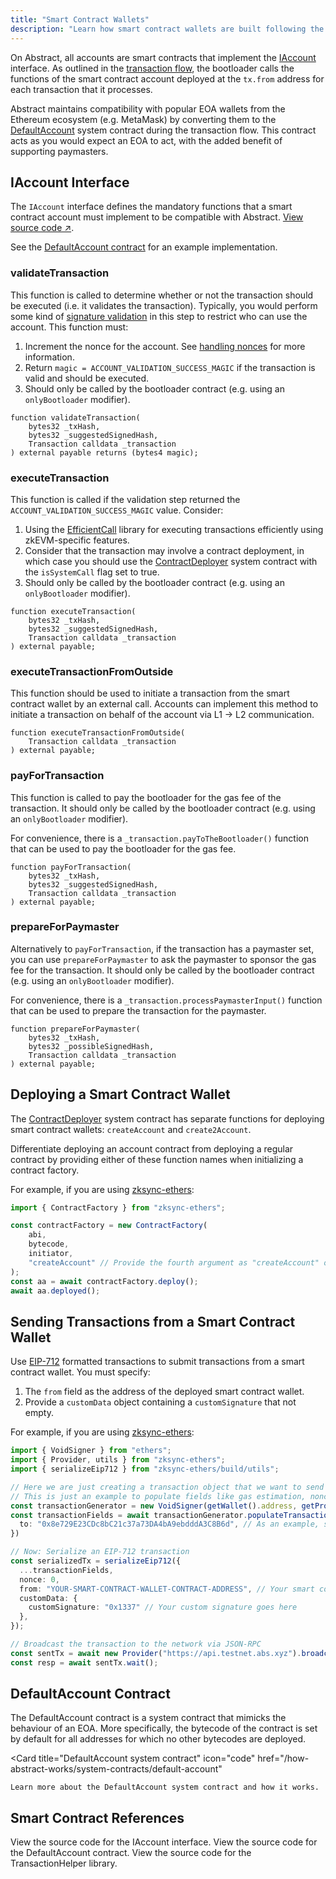 ```yaml
---
title: "Smart Contract Wallets"
description: "Learn how smart contract wallets are built following the IAccount standard on Abstract."
---
```


On Abstract, all accounts are smart contracts that implement the 
[IAccount](#iaccount-interface) interface. As outlined in the [transaction flow](./transaction-flow.mdx),
the bootloader calls the functions of the smart contract account deployed at the `tx.from` address for
each transaction that it processes.

Abstract maintains compatibility with popular EOA wallets from the Ethereum ecosystem (e.g. MetaMask) by 
converting them to the [DefaultAccount](#defaultaccount) system contract during the transaction flow.
This contract acts as you would expect an EOA to act, with the added benefit of supporting paymasters.

## IAccount Interface

The `IAccount` interface defines the mandatory functions that a smart contract account must implement to be
compatible with Abstract. [View source code ↗](https://github.com/matter-labs/era-contracts/blob/main/system-contracts/contracts/interfaces/IAccount.sol).

See the [DefaultAccount contract](https://github.com/matter-labs/era-contracts/blob/main/system-contracts/contracts/DefaultAccount.sol)
for an example implementation.

### validateTransaction

This function is called to determine whether or not the transaction should be executed (i.e. it validates the transaction).
Typically, you would perform some kind of [signature validation](./signature-validation.mdx) in this step
to restrict who can use the account. This function must:

1. Increment the nonce for the account. See [handling nonces](./handling-nonces.mdx) for more information.
2. Return `magic = ACCOUNT_VALIDATION_SUCCESS_MAGIC` if the transaction is valid and should be executed.
3. Should only be called by the bootloader contract (e.g. using an `onlyBootloader` modifier).

```solidity
function validateTransaction(
    bytes32 _txHash,
    bytes32 _suggestedSignedHash,
    Transaction calldata _transaction
) external payable returns (bytes4 magic);
```

### executeTransaction

This function is called if the validation step 
returned the `ACCOUNT_VALIDATION_SUCCESS_MAGIC` value. Consider:

1. Using the [EfficientCall](https://github.com/matter-labs/era-contracts/blob/main/system-contracts/contracts/libraries/EfficientCall.sol)
library for executing transactions efficiently using zkEVM-specific features.
2. Consider that the transaction may involve a contract deployment, in which case you should 
use the [ContractDeployer](/how-abstract-works/system-contracts/contractdeployer)
system contract with the `isSystemCall` flag set to true.
3. Should only be called by the bootloader contract (e.g. using an `onlyBootloader` modifier).


```solidity
function executeTransaction(
    bytes32 _txHash,
    bytes32 _suggestedSignedHash,
    Transaction calldata _transaction
) external payable;
```


### executeTransactionFromOutside

This function should be used to initiate a transaction from the smart contract wallet by an external call.
Accounts can implement this method to initiate a transaction on behalf of the account via L1 -> L2 communication.

```solidity
function executeTransactionFromOutside(
    Transaction calldata _transaction
) external payable;
```

### payForTransaction

This function is called to pay the bootloader for the gas fee of the transaction.
It should only be called by the bootloader contract (e.g. using an `onlyBootloader` modifier).

For convenience, there is a `_transaction.payToTheBootloader()` function that can be used
to pay the bootloader for the gas fee.

```solidity
function payForTransaction(
    bytes32 _txHash,
    bytes32 _suggestedSignedHash,
    Transaction calldata _transaction
) external payable;
```

### prepareForPaymaster

Alternatively to `payForTransaction`, if the transaction has a paymaster set,
you can use `prepareForPaymaster` to ask the paymaster to sponsor the gas fee for the transaction.
It should only be called by the bootloader contract (e.g. using an `onlyBootloader` modifier).

For convenience, there is a `_transaction.processPaymasterInput()` function that can be used to prepare the 
transaction for the paymaster.

```solidity
function prepareForPaymaster(
    bytes32 _txHash,
    bytes32 _possibleSignedHash,
    Transaction calldata _transaction
) external payable;
```

## Deploying a Smart Contract Wallet

The [ContractDeployer](/how-abstract-works/system-contracts/contractdeployer) system contract has separate functions
for deploying smart contract wallets: `createAccount` and `create2Account`.

Differentiate deploying an account contract from deploying a regular contract by providing either of these function names
when initializing a contract factory.

For example, if you are using [zksync-ethers](/build-on-abstract/applications/ethers.mdx):

```typescript
import { ContractFactory } from "zksync-ethers";

const contractFactory = new ContractFactory(
    abi, 
    bytecode, 
    initiator, 
    "createAccount" // Provide the fourth argument as "createAccount" or "create2Account"
);
const aa = await contractFactory.deploy();
await aa.deployed();
```

## Sending Transactions from a Smart Contract Wallet

Use [EIP-712](https://eips.ethereum.org/EIPS/eip-712) formatted transactions to submit transactions from a smart contract wallet.
You must specify:

1. The `from` field as the address of the deployed smart contract wallet.
2. Provide a `customData` object containing a `customSignature` that not empty.

For example, if you are using [zksync-ethers](/build-on-abstract/applications/ethers.mdx):

```typescript
import { VoidSigner } from "ethers";
import { Provider, utils } from "zksync-ethers";
import { serializeEip712 } from "zksync-ethers/build/utils";

// Here we are just creating a transaction object that we want to send to the network.
// This is just an example to populate fields like gas estimation, nonce calculation, etc.
const transactionGenerator = new VoidSigner(getWallet().address, getProvider());
const transactionFields = await transactionGenerator.populateTransaction({
  to: "0x8e729E23CDc8bC21c37a73DA4bA9ebdddA3C8B6d", // As an example, send money to another wallet
})

// Now: Serialize an EIP-712 transaction
const serializedTx = serializeEip712({
  ...transactionFields, 
  nonce: 0,
  from: "YOUR-SMART-CONTRACT-WALLET-CONTRACT-ADDRESS", // Your smart contract wallet address goes here 
  customData: {
    customSignature: "0x1337" // Your custom signature goes here
  },
});

// Broadcast the transaction to the network via JSON-RPC
const sentTx = await new Provider("https://api.testnet.abs.xyz").broadcastTransaction(serializedTx);
const resp = await sentTx.wait();
```

## DefaultAccount Contract

The DefaultAccount contract is a system contract that mimicks the behaviour of an EOA. More specifically, 
the bytecode of the contract is set by default for all addresses for which no other bytecodes are deployed.

<Card
  title="DefaultAccount system contract"
  icon="code"
  href="/how-abstract-works/system-contracts/default-account"
>
    Learn more about the DefaultAccount system contract and how it works.
</Card>

## Smart Contract References

<CardGroup cols={3}>
  <Card
    title="IAccount interface"
    icon="code"
    href="https://github.com/matter-labs/era-contracts/blob/main/system-contracts/contracts/interfaces/IAccount.sol"
  >
    View the source code for the IAccount interface. 
  </Card>
  <Card
    title="DefaultAccount contract"
    icon="code"
    href="https://github.com/matter-labs/era-contracts/blob/main/system-contracts/contracts/DefaultAccount.sol"
  >
    View the source code for the DefaultAccount contract.
  </Card>
  <Card
    title="TransactionHelper library"
    icon="code"
    href="https://github.com/matter-labs/era-contracts/blob/main/system-contracts/contracts/libraries/TransactionHelper.sol"
  >
    View the source code for the TransactionHelper library.
  </Card>
</CardGroup>